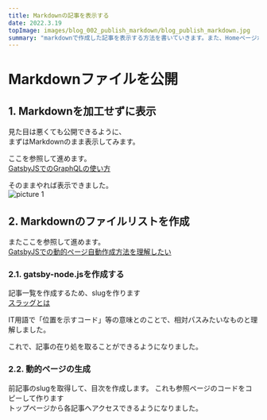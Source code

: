 ---
title: Markdownの記事を表示する  
date: 2022.3.19  
topImage: images/blog_002_publish_markdown/blog_publish_markdown.jpg
summary: "markdownで作成した記事を表示する方法を書いていきます。また、Homeページから各記事へのリンクを作成します。"
---

# Markdownファイルを公開

## 1. Markdownを加工せずに表示
見た目は悪くても公開できるように、  
まずはMarkdownのまま表示してみます。  
  
ここを参照して進めます。  
[GatsbyJSでのGraphQLの使い方](https://reffect.co.jp/react/gatsby-basic-tutorial-for-beginners-2)

そのままやれば表示できました。  
![picture 1](images/blog_002_publish_markdown/1647646436653.png)  

## 2. Markdownのファイルリストを作成
またここを参照して進めます。  
[GatsbyJSでの動的ページ自動作成方法を理解したい](https://reffect.co.jp/react/gatsby-basic-tutorial-for-beginners-3#slug)

### 2.1. gatsby-node.jsを作成する
記事一覧を作成するため、slugを作ります  
[スラッグとは](https://school.dhw.co.jp/course/graphic/contents/w_slug.html)  

IT用語で「位置を示すコード」等の意味とのことで、相対パスみたいなものと理解しました。

これで、記事の在り処を取ることができるようになりました。  

### 2.2. 動的ページの生成
前記事のslugを取得して、目次を作成します。
これも参照ページのコードをコピーして作ります  
トップページから各記事へアクセスできるようになりました。  

